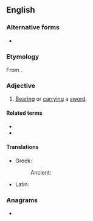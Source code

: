{{also|sword-bearing}}
==English==

===Alternative forms===
* {{l|en|sword-bearing}}

===Etymology===
From {{compound|en|sword|bearing}}.

===Adjective===
{{en-adj|-}}

# [[bearing|Bearing]] or [[carrying]] a [[sword]].

====Related terms====
* {{l|en|swordbearer}}
* {{l|en|sword-bearer}}

====Translations====
{{trans-top|carrying a sword}}
* Greek:
*: Ancient: {{t|grc|ξιφηφόρος}}
{{trans-mid}}
* Latin: {{t|la|ensifer}}
{{trans-bottom}}

===Anagrams===
* {{anagrams|en|a=abdeginorrsw|bearing sword}}